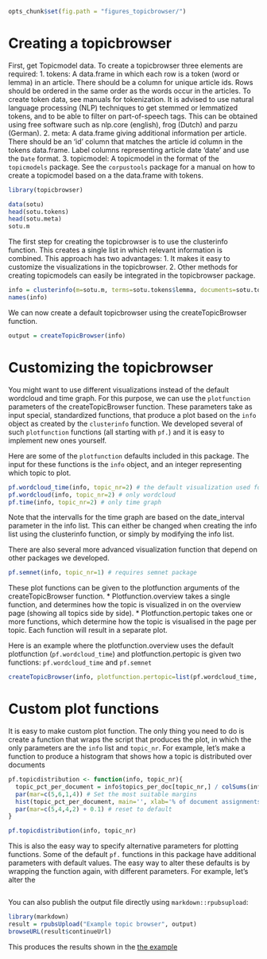 ```r
opts_chunk$set(fig.path = "figures_topicbrowser/")
```

Creating a topicbrowser
========================================================

First, get Topicmodel data. To create a topicbrowser three elements are required:
1. tokens: A data.frame in which each row is a token (word or lemma) in an article. There should be a column for unique article ids. Rows should be ordered in the same order as the words occur in the articles. To create token data, see manuals for tokenization. It is advised to use natural language processing (NLP) techniques to get stemmed or lemmatized tokens, and to be able to filter on part-of-speech tags. This can be obtained using free software such as nlp.core (english), frog (Dutch) and parzu (German).
2. meta: A data.frame giving additional information per article. There should be an 'id' column that matches the article id column in the tokens data.frame. Label columns representing article date 'date' and use the `Date` format.
3. topicmodel: A topicmodel in the format of the `topicmodels` package. See the `corpustools` package for a manual on how to create a topicmodel based on a the data.frame with tokens.

```r
library(topicbrowser)

data(sotu)
head(sotu.tokens)
head(sotu.meta)
sotu.m
```

The first step for creating the topicbrowser is to use the clusterinfo function. This creates a single list in which relevant information is combined. This approach has two advantages:
1. It makes it easy to customize the visualizations in the topicbrowser.
2. Other methods for creating topicmodels can easily be integrated in the topicbrowser package. 

```r
info = clusterinfo(m=sotu.m, terms=sotu.tokens$lemma, documents=sotu.tokens$aid, meta=sotu.meta)
names(info)
```

We can now create a default topicbrowser using the createTopicBrowser function.   

```r
output = createTopicBrowser(info)
```


Customizing the topicbrowser
========================================================
You might want to use different visualizations instead of the default wordcloud and time graph. For this purpose, we can use the `plotfunction` parameters of the createTopicBrowser function. These parameters take as input special, standardized functions, that produce a plot based on the `info` object as created by the `clusterinfo` function. We developed several of such `plotfunction` functions (all starting with `pf.`) and it is easy to implement new ones yourself. 

Here are some of the `plotfunction` defaults included in this package. The input for these functions is the `info` object, and an integer representing which topic to plot.

```r
pf.wordcloud_time(info, topic_nr=2) # the default visualization used for plotfunction.overview: wordcloud and time graph
pf.wordcloud(info, topic_nr=2) # only wordcloud
pf.time(info, topic_nr=2) # only time graph
```

Note that the intervalls for the time graph are based on the date_interval parameter in the info list. This can either be changed when creating the info list using the clusterinfo function, or simply by modifying the info list. 

There are also several more advanced visualization function that depend on other packages we developed.

```r
pf.semnet(info, topic_nr=1) # requires semnet package
```

These plot functions can be given to the plotfunction arguments of the createTopicBrowser function. 
* Plotfunction.overview takes a single function, and determines how the topic is visualized in on the overview page (showing all topics side by side). 
* Plotfunction.pertopic takes one or more functions, which determine how the topic is visualised in the page per topic. Each function will result in a separate plot.

Here is an example where the plotfunction.overview uses the default plotfunction (`pf.wordcloud_time`) and plotfunction.pertopic is given two functions: `pf.wordcloud_time` and `pf.semnet`

```r
createTopicBrowser(info, plotfunction.pertopic=list(pf.wordcloud_time, pf.semnet))
```



Custom plot functions
========================================================

It is easy to make custom plot function. The only thing you need to do is create a function that wraps the script that produces the plot, in which the only parameters are the `info` list and `topic_nr`. For example, let's make a function to produce a histogram that shows how a topic is distributed over documents

```r
pf.topicdistribution <- function(info, topic_nr){
  topic_pct_per_document = info$topics_per_doc[topic_nr,] / colSums(info$topics_per_doc)
  par(mar=c(5,6,1,4)) # Set the most suitable margins
  hist(topic_pct_per_document, main='', xlab='% of document assignments', ylab='Number of documents')
  par(mar=c(5,4,4,2) + 0.1) # reset to default
}

pf.topicdistribution(info, topic_nr)
```

This is also the easy way to specify alternative parameters for plotting functions. Some of the default `pf.` functions in this package have additional parameters with default values. The easy way to alter these defaults is by wrapping the function again, with different parameters. For example, let's alter the 


```r

```



You can also publish the output file directly using `markdown::rpubsupload`:

```r
library(markdown)
result = rpubsUpload("Example topic browser", output)
browseURL(result$continueUrl)
```

This produces the results shown in the [the example](http://rpubs.com/vanatteveldt/topicbrowser)

<!-- library(knitr); knit("README.Rmd") -->


